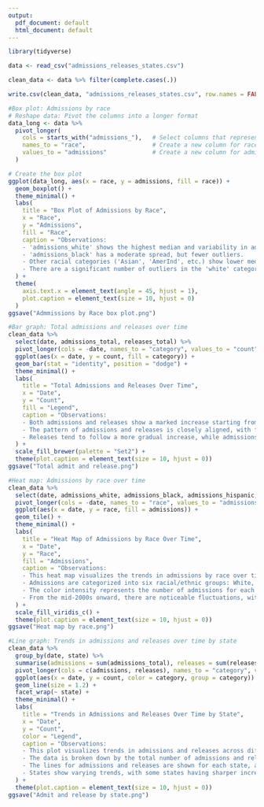 ```yaml
---
output:
  pdf_document: default
  html_document: default
---
```

```r
library(tidyverse)
```

```r
data <- read_csv("admissions_releases_states.csv")
```

```r
clean_data <- data %>% filter(complete.cases(.))
```

```r
write.csv(clean_data, "admissions_releases_states.csv", row.names = FALSE)
```

```r
#Box plot: Admissions by race
# Reshape data: Pivot the columns into a longer format
data_long <- data %>%
  pivot_longer(
    cols = starts_with("admissions_"),   # Select columns that represent race
    names_to = "race",                   # Create a new column for race
    values_to = "admissions"             # Create a new column for admissions
  )

# Create the box plot
ggplot(data_long, aes(x = race, y = admissions, fill = race)) +
  geom_boxplot() +
  theme_minimal() +
  labs(
    title = "Box Plot of Admissions by Race",
    x = "Race",
    y = "Admissions",
    fill = "Race",
    caption = "Observations:
    - 'admissions_white' shows the highest median and variability in admissions.
    - 'admissions_black' has a moderate spread, but fewer outliers.
    - Other racial categories ('Asian', 'AmerInd', etc.) show lower medians and distributions.
    - There are a significant number of outliers in the 'white' category."
  ) +
  theme(
    axis.text.x = element_text(angle = 45, hjust = 1),
    plot.caption = element_text(size = 10, hjust = 0)
  )
ggsave("Admmissions by Race box plot.png")
```

```r
#Bar graph: Total admissions and releases over time
clean_data %>%
  select(date, admissions_total, releases_total) %>%
  pivot_longer(cols = -date, names_to = "category", values_to = "count") %>%
  ggplot(aes(x = date, y = count, fill = category)) +
  geom_bar(stat = "identity", position = "dodge") +
  theme_minimal() +
  labs(
    title = "Total Admissions and Releases Over Time",
    x = "Date", 
    y = "Count", 
    fill = "Legend",
    caption = "Observations:
    - Both admissions and releases show a marked increase starting from the mid-2010s.
    - The pattern of admissions and releases is closely aligned, with fluctuations occurring at similar times, suggesting a cyclical trend in both categories.
    - Releases tend to follow a more gradual increase, while admissions sometimes experience sharper peaks."
  ) +
  scale_fill_brewer(palette = "Set2") +
  theme(plot.caption = element_text(size = 10, hjust = 0))
ggsave("Total admit and release.png")
```

```r
#Heat map: Admissions by race over time
clean_data %>%
  select(date, admissions_white, admissions_black, admissions_hispanic, admissions_amerind, admissions_asian, admissions_other) %>%
  pivot_longer(cols = -date, names_to = "race", values_to = "admissions") %>%
  ggplot(aes(x = date, y = race, fill = admissions)) +
  geom_tile() +
  theme_minimal() +
  labs(
    title = "Heat Map of Admissions by Race Over Time",
    x = "Date", 
    y = "Race", 
    fill = "Admissions",
    caption = "Observations:
    - This heat map visualizes the trends in admissions by race over time.
    - Admissions are categorized into six racial/ethnic groups: White, Black, Hispanic, American Indian (Amerind), Asian, and Other.
    - The color intensity represents the number of admissions for each racial group by year.
    - From the mid-2000s onward, there are noticeable fluctuations, with certain racial groups showing higher variability in admissions over time, suggesting possible policy changes or external factors influencing admissions."
  ) +
  scale_fill_viridis_c() +
  theme(plot.caption = element_text(size = 10, hjust = 0))
ggsave("Heat map by race.png")
```

```r
#Line graph: Trends in admissions and releases over time by state
clean_data %>%
  group_by(date, state) %>%
  summarise(admissions = sum(admissions_total), releases = sum(releases_total)) %>%
  pivot_longer(cols = c(admissions, releases), names_to = "category", values_to = "count") %>%
  ggplot(aes(x = date, y = count, color = category, group = category)) +
  geom_line(size = 1.2) +
  facet_wrap(~ state) +
  theme_minimal() +
  labs(
    title = "Trends in Admissions and Releases Over Time by State",
    x = "Date", 
    y = "Count", 
    color = "Legend",
    caption = "Observations:
    - This plot visualizes trends in admissions and releases across different states over time.
    - The data is broken down by the total number of admissions and releases for each state, with time represented on the x-axis.
    - The lines for admissions and releases are shown for each state, allowing for comparisons of trends over time.
    - States show varying trends, with some states having sharper increases or decreases in admissions and releases, reflecting changes in local policies or external factors."
  ) +
  theme(plot.caption = element_text(size = 10, hjust = 0))
ggsave("Admit and release by state.png")
```
